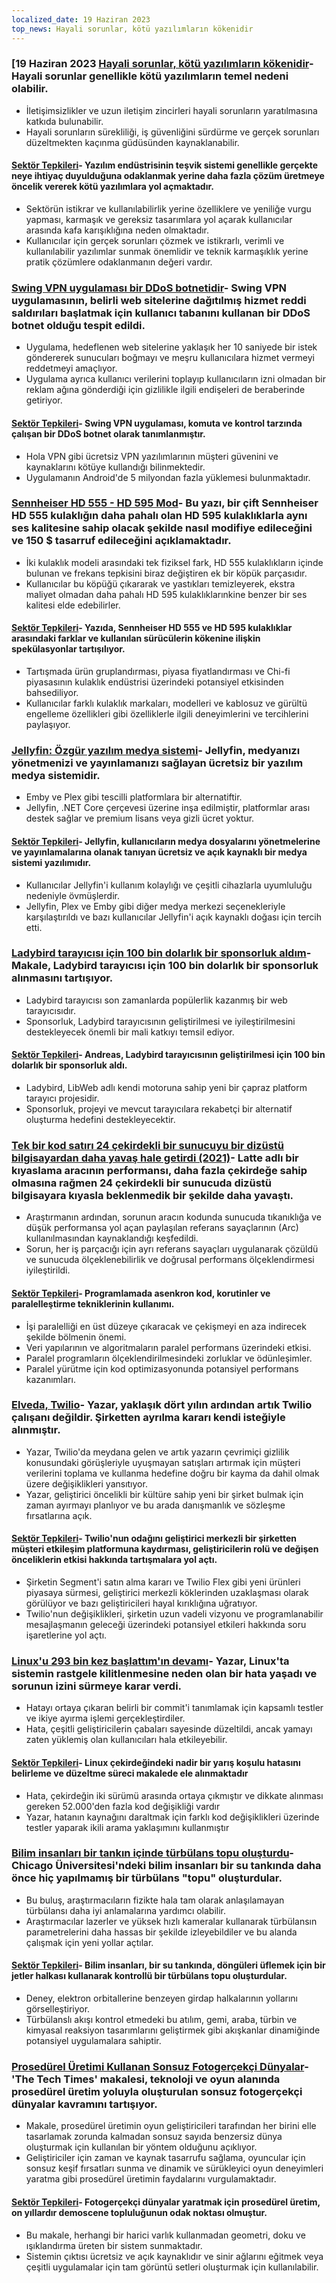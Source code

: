 ```yaml
---
localized_date: 19 Haziran 2023
top_news: Hayali sorunlar, kötü yazılımların kökenidir
---
```




<CallToAction />

<Steps>

### [19 Haziran 2023 [Hayali sorunlar, kötü yazılımların kökenidir](https://cerebralab.com/Imaginary_Problems_Are_the_Root_of_Bad_Software)- Hayali sorunlar genellikle kötü yazılımların temel nedeni olabilir.

- İletişimsizlikler ve uzun iletişim zincirleri hayali sorunların yaratılmasına katkıda bulunabilir.
- Hayali sorunların sürekliliği, iş güvenliğini sürdürme ve gerçek sorunları düzeltmekten kaçınma güdüsünden kaynaklanabilir.

#### [Sektör Tepkileri](http://news.ycombinator.com/item?id=36380711)- Yazılım endüstrisinin teşvik sistemi genellikle gerçekte neye ihtiyaç duyulduğuna odaklanmak yerine daha fazla çözüm üretmeye öncelik vererek kötü yazılımlara yol açmaktadır.

- Sektörün istikrar ve kullanılabilirlik yerine özelliklere ve yeniliğe vurgu yapması, karmaşık ve gereksiz tasarımlara yol açarak kullanıcılar arasında kafa karışıklığına neden olmaktadır.
- Kullanıcılar için gerçek sorunları çözmek ve istikrarlı, verimli ve kullanılabilir yazılımlar sunmak önemlidir ve teknik karmaşıklık yerine pratik çözümlere odaklanmanın değeri vardır.

### [Swing VPN uygulaması bir DDoS botnetidir](https://lecromee.github.io/posts/swing_vpn_ddosing_sites/)- Swing VPN uygulamasının, belirli web sitelerine dağıtılmış hizmet reddi saldırıları başlatmak için kullanıcı tabanını kullanan bir DDoS botnet olduğu tespit edildi.

- Uygulama, hedeflenen web sitelerine yaklaşık her 10 saniyede bir istek göndererek sunucuları boğmayı ve meşru kullanıcılara hizmet vermeyi reddetmeyi amaçlıyor.
- Uygulama ayrıca kullanıcı verilerini toplayıp kullanıcıların izni olmadan bir reklam ağına gönderdiği için gizlilikle ilgili endişeleri de beraberinde getiriyor.

#### [Sektör Tepkileri](http://news.ycombinator.com/item?id=36382700)- Swing VPN uygulaması, komuta ve kontrol tarzında çalışan bir DDoS botnet olarak tanımlanmıştır.

- Hola VPN gibi ücretsiz VPN yazılımlarının müşteri güvenini ve kaynaklarını kötüye kullandığı bilinmektedir.
- Uygulamanın Android'de 5 milyondan fazla yüklemesi bulunmaktadır.

### [Sennheiser HD 555 - HD 595 Mod](http://mikebeauchamp.com/misc/sennheiser-hd-555-to-hd-595-mod/)- Bu yazı, bir çift Sennheiser HD 555 kulaklığın daha pahalı olan HD 595 kulaklıklarla aynı ses kalitesine sahip olacak şekilde nasıl modifiye edileceğini ve 150 $ tasarruf edileceğini açıklamaktadır.

- İki kulaklık modeli arasındaki tek fiziksel fark, HD 555 kulaklıkların içinde bulunan ve frekans tepkisini biraz değiştiren ek bir köpük parçasıdır.
- Kullanıcılar bu köpüğü çıkararak ve yastıkları temizleyerek, ekstra maliyet olmadan daha pahalı HD 595 kulaklıklarınkine benzer bir ses kalitesi elde edebilirler.

#### [Sektör Tepkileri](http://news.ycombinator.com/item?id=36377875)- Yazıda, Sennheiser HD 555 ve HD 595 kulaklıklar arasındaki farklar ve kullanılan sürücülerin kökenine ilişkin spekülasyonlar tartışılıyor.

- Tartışmada ürün gruplandırması, piyasa fiyatlandırması ve Chi-fi piyasasının kulaklık endüstrisi üzerindeki potansiyel etkisinden bahsediliyor.
- Kullanıcılar farklı kulaklık markaları, modelleri ve kablosuz ve gürültü engelleme özellikleri gibi özelliklerle ilgili deneyimlerini ve tercihlerini paylaşıyor.

### [Jellyfin: Özgür yazılım medya sistemi](https://github.com/jellyfin/jellyfin)- Jellyfin, medyanızı yönetmenizi ve yayınlamanızı sağlayan ücretsiz bir yazılım medya sistemidir.

- Emby ve Plex gibi tescilli platformlara bir alternatiftir.
- Jellyfin, .NET Core çerçevesi üzerine inşa edilmiştir, platformlar arası destek sağlar ve premium lisans veya gizli ücret yoktur.

#### [Sektör Tepkileri](http://news.ycombinator.com/item?id=36378689)- Jellyfin, kullanıcıların medya dosyalarını yönetmelerine ve yayınlamalarına olanak tanıyan ücretsiz ve açık kaynaklı bir medya sistemi yazılımıdır.

- Kullanıcılar Jellyfin'i kullanım kolaylığı ve çeşitli cihazlarla uyumluluğu nedeniyle övmüşlerdir.
- Jellyfin, Plex ve Emby gibi diğer medya merkezi seçenekleriyle karşılaştırıldı ve bazı kullanıcılar Jellyfin'i açık kaynaklı doğası için tercih etti.

### [Ladybird tarayıcısı için 100 bin dolarlık bir sponsorluk aldım](https://twitter.com/awesomekling/status/1670298370550779905)- Makale, Ladybird tarayıcısı için 100 bin dolarlık bir sponsorluk alınmasını tartışıyor.

- Ladybird tarayıcısı son zamanlarda popülerlik kazanmış bir web tarayıcısıdır.
- Sponsorluk, Ladybird tarayıcısının geliştirilmesi ve iyileştirilmesini destekleyecek önemli bir mali katkıyı temsil ediyor.

#### [Sektör Tepkileri](http://news.ycombinator.com/item?id=36377805)- Andreas, Ladybird tarayıcısının geliştirilmesi için 100 bin dolarlık bir sponsorluk aldı.

- Ladybird, LibWeb adlı kendi motoruna sahip yeni bir çapraz platform tarayıcı projesidir.
- Sponsorluk, projeyi ve mevcut tarayıcılara rekabetçi bir alternatif oluşturma hedefini destekleyecektir.

### [Tek bir kod satırı 24 çekirdekli bir sunucuyu bir dizüstü bilgisayardan daha yavaş hale getirdi (2021)](https://pkolaczk.github.io/server-slower-than-a-laptop/)- Latte adlı bir kıyaslama aracının performansı, daha fazla çekirdeğe sahip olmasına rağmen 24 çekirdekli bir sunucuda dizüstü bilgisayara kıyasla beklenmedik bir şekilde daha yavaştı.

- Araştırmanın ardından, sorunun aracın kodunda sunucuda tıkanıklığa ve düşük performansa yol açan paylaşılan referans sayaçlarının (Arc) kullanılmasından kaynaklandığı keşfedildi.
- Sorun, her iş parçacığı için ayrı referans sayaçları uygulanarak çözüldü ve sunucuda ölçeklenebilirlik ve doğrusal performans ölçeklendirmesi iyileştirildi.

#### [Sektör Tepkileri](http://news.ycombinator.com/item?id=36376669)- Programlamada asenkron kod, korutinler ve paralelleştirme tekniklerinin kullanımı.

- İşi paralelliği en üst düzeye çıkaracak ve çekişmeyi en aza indirecek şekilde bölmenin önemi.
- Veri yapılarının ve algoritmaların paralel performans üzerindeki etkisi.
- Paralel programların ölçeklendirilmesindeki zorluklar ve ödünleşimler.
- Paralel yürütme için kod optimizasyonunda potansiyel performans kazanımları.

### [Elveda, Twilio](https://blog.miguelgrinberg.com/post/goodbye-twilio)- Yazar, yaklaşık dört yılın ardından artık Twilio çalışanı değildir. Şirketten ayrılma kararı kendi isteğiyle alınmıştır.

- Yazar, Twilio'da meydana gelen ve artık yazarın çevrimiçi gizlilik konusundaki görüşleriyle uyuşmayan satışları artırmak için müşteri verilerini toplama ve kullanma hedefine doğru bir kayma da dahil olmak üzere değişiklikleri yansıtıyor.
- Yazar, geliştirici öncelikli bir kültüre sahip yeni bir şirket bulmak için zaman ayırmayı planlıyor ve bu arada danışmanlık ve sözleşme fırsatlarına açık.

#### [Sektör Tepkileri](http://news.ycombinator.com/item?id=36382361)- Twilio'nun odağını geliştirici merkezli bir şirketten müşteri etkileşim platformuna kaydırması, geliştiricilerin rolü ve değişen önceliklerin etkisi hakkında tartışmalara yol açtı.

- Şirketin Segment'i satın alma kararı ve Twilio Flex gibi yeni ürünleri piyasaya sürmesi, geliştirici merkezli köklerinden uzaklaşması olarak görülüyor ve bazı geliştiricileri hayal kırıklığına uğratıyor.
- Twilio'nun değişiklikleri, şirketin uzun vadeli vizyonu ve programlanabilir mesajlaşmanın geleceği üzerindeki potansiyel etkileri hakkında soru işaretlerine yol açtı.

### [Linux'u 293 bin kez başlattım'ın devamı](https://rwmj.wordpress.com/2023/06/18/follow-up-to-i-booted-linux-292612-times/)- Yazar, Linux'ta sistemin rastgele kilitlenmesine neden olan bir hata yaşadı ve sorunun izini sürmeye karar verdi.

- Hatayı ortaya çıkaran belirli bir commit'i tanımlamak için kapsamlı testler ve ikiye ayırma işlemi gerçekleştirdiler.
- Hata, çeşitli geliştiricilerin çabaları sayesinde düzeltildi, ancak yamayı zaten yüklemiş olan kullanıcıları hala etkileyebilir.

#### [Sektör Tepkileri](http://news.ycombinator.com/item?id=36379615)- Linux çekirdeğindeki nadir bir yarış koşulu hatasını belirleme ve düzeltme süreci makalede ele alınmaktadır

- Hata, çekirdeğin iki sürümü arasında ortaya çıkmıştır ve dikkate alınması gereken 52.000'den fazla kod değişikliği vardır
- Yazar, hatanın kaynağını daraltmak için farklı kod değişiklikleri üzerinde testler yaparak ikili arama yaklaşımını kullanmıştır

### [Bilim insanları bir tankın içinde türbülans topu oluşturdu](https://news.uchicago.edu/story/tempest-teacup-uchicago-physicists-make-breakthrough-creating-turbulence)- Chicago Üniversitesi'ndeki bilim insanları bir su tankında daha önce hiç yapılmamış bir türbülans "topu" oluşturdular.

- Bu buluş, araştırmacıların fizikte hala tam olarak anlaşılamayan türbülansı daha iyi anlamalarına yardımcı olabilir.
- Araştırmacılar lazerler ve yüksek hızlı kameralar kullanarak türbülansın parametrelerini daha hassas bir şekilde izleyebildiler ve bu alanda çalışmak için yeni yollar açtılar.

#### [Sektör Tepkileri](http://news.ycombinator.com/item?id=36376875)- Bilim insanları, bir su tankında, döngüleri üflemek için bir jetler halkası kullanarak kontrollü bir türbülans topu oluşturdular.

- Deney, elektron orbitallerine benzeyen girdap halkalarının yollarını görselleştiriyor.
- Türbülanslı akışı kontrol etmedeki bu atılım, gemi, araba, türbin ve kimyasal reaksiyon tasarımlarını geliştirmek gibi akışkanlar dinamiğinde potansiyel uygulamalara sahiptir.

### [Prosedürel Üretimi Kullanan Sonsuz Fotogerçekçi Dünyalar](https://arxiv.org/abs/2306.09310)- 'The Tech Times' makalesi, teknoloji ve oyun alanında prosedürel üretim yoluyla oluşturulan sonsuz fotogerçekçi dünyalar kavramını tartışıyor.

- Makale, prosedürel üretimin oyun geliştiricileri tarafından her birini elle tasarlamak zorunda kalmadan sonsuz sayıda benzersiz dünya oluşturmak için kullanılan bir yöntem olduğunu açıklıyor.
- Geliştiriciler için zaman ve kaynak tasarrufu sağlama, oyuncular için sonsuz keşif fırsatları sunma ve dinamik ve sürükleyici oyun deneyimleri yaratma gibi prosedürel üretimin faydalarını vurgulamaktadır.

#### [Sektör Tepkileri](http://news.ycombinator.com/item?id=36376071)- Fotogerçekçi dünyalar yaratmak için prosedürel üretim, on yıllardır demoscene topluluğunun odak noktası olmuştur.

- Bu makale, herhangi bir harici varlık kullanmadan geometri, doku ve ışıklandırma üreten bir sistem sunmaktadır.
- Sistemin çıktısı ücretsiz ve açık kaynaklıdır ve sinir ağlarını eğitmek veya çeşitli uygulamalar için tam görüntü setleri oluşturmak için kullanılabilir.

</Steps>

